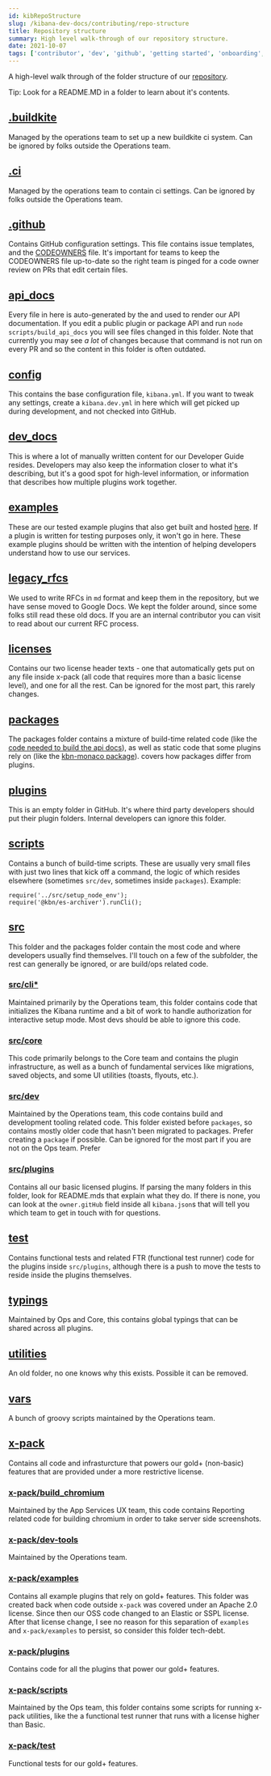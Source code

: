 ```yaml
---
id: kibRepoStructure
slug: /kibana-dev-docs/contributing/repo-structure
title: Repository structure
summary: High level walk-through of our repository structure.
date: 2021-10-07
tags: ['contributor', 'dev', 'github', 'getting started', 'onboarding', 'kibana']
---
```


A high-level walk through of the folder structure of our [repository](https://github.com/elastic/kibana).

Tip: Look for a README.MD in a folder to learn about it's contents.

## [.buildkite](https://github.com/elastic/kibana/tree/master/.buildkite)

Managed by the operations team to set up a new buildkite ci system. Can be ignored by folks outside the Operations team.

## [.ci](https://github.com/elastic/kibana/tree/master/.ci) 

Managed by the operations team to contain ci settings. Can be ignored by folks outside the Operations team.

## [.github](https://github.com/elastic/kibana/tree/master/.github)

Contains GitHub configuration settings. This file contains issue templates, and the [CODEOWNERS](https://github.com/elastic/kibana/blob/master/.github/CODEOWNERS) file. It's important for teams to keep the CODEOWNERS file up-to-date so the right team is pinged for a code owner review on PRs that edit certain files.

## [api_docs](https://github.com/elastic/kibana/tree/master/api_docs)

Every file in here is auto-generated by the <DocLink id="kibDevDocsApiWelcome" text="API Docs system"/> and used to render our API documentation. If you edit a public plugin or package API and run `node scripts/build_api_docs` you will see files changed in this folder. Note that currently you may see _a lot_ of changes because that command is not run on every PR and so the content in this folder is often outdated.

## [config](https://github.com/elastic/kibana/tree/master/config)

This contains the base configuration file, `kibana.yml`. If you want to tweak any settings, create a `kibana.dev.yml` in here which will get picked up during development, and not checked into GitHub.

## [dev_docs](https://github.com/elastic/kibana/tree/master/dev_docs)

This is where a lot of manually written content for our Developer Guide resides. Developers may also keep the information closer to what it's describing, but it's a good spot for high-level information, or information that describes how multiple plugins work together.

## [examples](https://github.com/elastic/kibana/tree/master/examples)

These are our tested example plugins that also get built and hosted [here](https://demo.kibana.dev/8.0/app/developerExamples). If a plugin is written for testing purposes only, it won't go in here. These example plugins should be written with the intention of helping developers understand how to use our services.

## [legacy_rfcs](https://github.com/elastic/kibana/tree/master/legacy_rfcs)

We used to write RFCs in `md` format and keep them in the repository, but we have sense moved to Google Docs. We kept the folder around, since some folks still read these old docs. If you are an internal contributor you can visit <DocLink id="ktRFCProcess" text="this document"/> to read about our current RFC process.

## [licenses](https://github.com/elastic/kibana/tree/master/licenses)

Contains our two license header texts - one that automatically gets put on any file inside x-pack (all code that requires more than a basic license level), and one for all the rest. Can be ignored for the most part, this rarely changes.

## [packages](https://github.com/elastic/kibana/tree/master/packages)

The packages folder contains a mixture of build-time related code (like the [code needed to build the api docs](https://github.com/elastic/kibana/tree/master/packages/kbn-docs-utils)), as well as static code that some plugins rely on (like the [kbn-monaco package](https://github.com/elastic/kibana/tree/master/packages/kbn-monaco)). <DocLink id="kibPlatformIntro" section="1000-foot-view" text="This document"/> covers how packages differ from plugins.

## [plugins](https://github.com/elastic/kibana/tree/master/plugins)

This is an empty folder in GitHub. It's where third party developers should put their plugin folders. Internal developers can ignore this folder.

## [scripts](https://github.com/elastic/kibana/tree/master/scripts)

Contains a bunch of build-time scripts. These are usually very small files with just two lines that kick off a command, the logic of which resides elsewhere (sometimes `src/dev`, sometimes inside `packages`).
Example:
```
require('../src/setup_node_env');
require('@kbn/es-archiver').runCli();
```

## [src](https://github.com/elastic/kibana/tree/master/src)

This folder and the packages folder contain the most code and where developers usually find themselves. I'll touch on a few of the subfolder, the rest can generally be ignored, or are build/ops related code.

### [src/cli*](https://github.com/elastic/kibana/tree/master/src/cli)

Maintained primarily by the Operations team, this folder contains code that initializes the Kibana runtime and a bit of work to handle authorization for interactive setup mode.  Most devs should be able to ignore this code.

### [src/core](https://github.com/elastic/kibana/tree/master/src/core)

This code primarily belongs to the Core team and contains the plugin infrastructure, as well as a bunch of fundamental services like migrations, saved objects, and some UI utilities (toasts, flyouts, etc.).

### [src/dev](https://github.com/elastic/kibana/tree/master/src/dev)

Maintained by the Operations team, this code contains build and development tooling related code. This folder existed before `packages`, so contains mostly older code that hasn't been migrated to packages. Prefer creating a `package` if possible. Can be ignored for the most part if you are not on the Ops team. Prefer 

### [src/plugins](https://github.com/elastic/kibana/tree/master/src/plugins)

Contains all our basic licensed plugins. If parsing the many folders in this folder, look for README.mds that explain what they do. If there is none, you can look at the `owner.gitHub` field inside all `kibana.json`s that will tell you which team to get in touch with for questions.

## [test](https://github.com/elastic/kibana/tree/master/test)

Contains functional tests and related FTR (functional test runner) code for the plugins inside `src/plugins`, although there is a push to move the tests to reside inside the plugins themselves.

## [typings](https://github.com/elastic/kibana/tree/master/typings)

Maintained by Ops and Core, this contains global typings that can be shared across all plugins.

## [utilities](https://github.com/elastic/kibana/tree/master/utilities)

An old folder, no one knows why this exists. Possible it can be removed. 

## [vars](https://github.com/elastic/kibana/tree/master/vars)

A bunch of groovy scripts maintained by the Operations team.

## [x-pack](https://github.com/elastic/kibana/tree/master/x-pack)

Contains all code and infrasturcture that powers our gold+ (non-basic) features that are provided under a more restrictive license.

### [x-pack/build_chromium](https://github.com/elastic/kibana/tree/master/x-pack/build_chromium)

Maintained by the App Services UX team, this code contains Reporting related code for building chromium in order to take server side screenshots.

### [x-pack/dev-tools](https://github.com/elastic/kibana/tree/master/x-pack/dev-tools)

Maintained by the Operations team.

### [x-pack/examples](https://github.com/elastic/kibana/tree/master/x-pack/examples)

Contains all example plugins that rely on gold+ features. This folder was created back when code outside `x-pack` was covered under an Apache 2.0 license. Since then our OSS code changed to an Elastic or SSPL license. After that license change, I see no reason for this separation of `examples` and `x-pack/examples` to persist, so consider this folder tech-debt.

### [x-pack/plugins](https://github.com/elastic/kibana/tree/master/x-pack/plugins)

Contains code for all the plugins that power our gold+ features.

### [x-pack/scripts](https://github.com/elastic/kibana/tree/master/x-pack/scripts)

Maintained by the Ops team, this folder contains some scripts for running x-pack utilities, like the a functional test runner that runs with a license higher than Basic.

### [x-pack/test](https://github.com/elastic/kibana/tree/master/x-pack/test)

Functional tests for our gold+ features.




